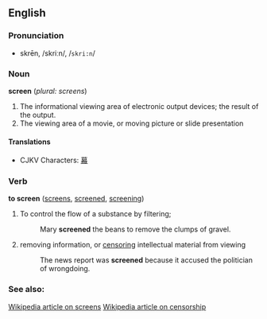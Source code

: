 == English ==
===Pronunciation===
*skrēn, /skriːn/, /<tt>skri:n</tt>/

=== Noun ===
'''screen''' (''plural: screens'')

# The informational viewing area of electronic output devices; the result of the output.  
# The viewing area of a movie, or moving picture or slide presentation

====Translations====
*CJKV Characters: [[幕]]

=== Verb ===
'''to screen''' ([[screens]], [[screened]], [[screening]])

# To control the flow of a substance by filtering; 
#:Mary '''screened''' the beans to remove the clumps of gravel.
# removing information, or [[:w:censorship|censoring]] intellectual material from viewing
#:The news report was '''screened''' because it accused the politician of wrongdoing.

=== See also: ===
[[w:Screen|Wikipedia article on screens]]
[[w:Censorship|Wikipedia article on censorship]]